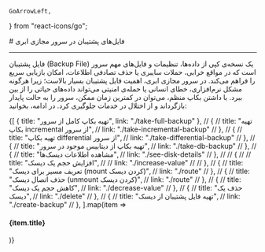     GoArrowLeft,

    
} from "react-icons/go";


<Layout>
<Head>
<title>مستندات فایل پشتیبان در سرور مجازی ابری - لیارا</title>

<meta property="og:title" content="مستندات خدمات رایانش ابری لیارا" />
<meta property="og:description" content="مستندات مربوط به فایل های پشتیبان در سرور مجازی یا VPS در لیارا"  />
<meta property="og:image" content="https://media.liara.ir/logos/liara-poster.jpg" />
</Head>
# فایل‌های پشتیبان در سرور مجازی ابری 

<hr className="mb-2" />

فایل پشتیبان (Backup File) یک نسخه‌ی کپی از داده‌ها، تنظیمات و فایل‌های مهم سرور است که در مواقع خرابی، حملات سایبری یا حذف تصادفی اطلاعات، امکان بازیابی سریع را فراهم می‌کند. در سرور مجازی ابری، اهمیت فایل پشتیبان بسیار بالاست؛ زیرا هرگونه مشکل نرم‌افزاری، خطای انسانی یا حمله‌ی امنیتی می‌تواند داده‌های حیاتی را از بین ببرد. با داشتن بکاپ منظم، می‌توان در کمترین زمان ممکن، سرور را به حالت پایدار بازگرداند و از اختلال در خدمات جلوگیری کرد.
در ادامه، بخوانید:


<div className="h-4" />
<div className="grid md:grid-cols-2 gap-4">
            {[
      {
        title: "تهیه بکاپ کامل از سرور",
        link: "./take-full-backup"
      },
    //   {
    //     title: "تهیه بکاپ incremental از سرور",
    //     link: "./take-incremental-backup"
    //   },
    //   {
    //     title: "تهیه بکاپ differential  از سرور",
    //     link: "./take-differential-backup"
    //   },
    //   {
    //     title: "تهیه بکاپ از دیتابیس موجود در سرور",
    //     link: "./take-db-backup"
    //   },
    //   {
    //     title: "مشاهده اطلاعات  دیسک‌ها",
    //     link: "./see-disk-details"
    //   },
    // //   {
    // //     title: "افزایش حجم یک دیسک",
    // //     link: "./increase-value"
    // //   },
    //   {
    //     title: "تعریف مسیر برای دیسک (mount کردن دیسک)",
    //     link: "./route"
    //   },
    //   {
    //     title: "حذف اتصال دیسک (unmount کردن دیسک)",
    //     link: "./route"
    //   },
    //   {
    //     title: "کاهش حجم یک دیسک",
    //     link: "./decrease-value"
    //   },
    //   {
    //     title: "حذف یک دیسک",
    //     link: "./delete"
    //   },
    //   {
    //     title: "تهیه فایل پشتیبان از دیسک‌",
    //     link: "./create-backup"
    //   },
  ].map(item =>
              <Link href={item.link}>
                <Card className="flex cursor-pointer w-full items-center justify-between">
                  <div className="flex items-center gap-3">
                    <h4>
                     {item.title}
                    </h4>
                  </div>
                  <GoArrowLeft className="ml-1" />
                </Card>
              </Link>
            )}
          </div>

</Layout>